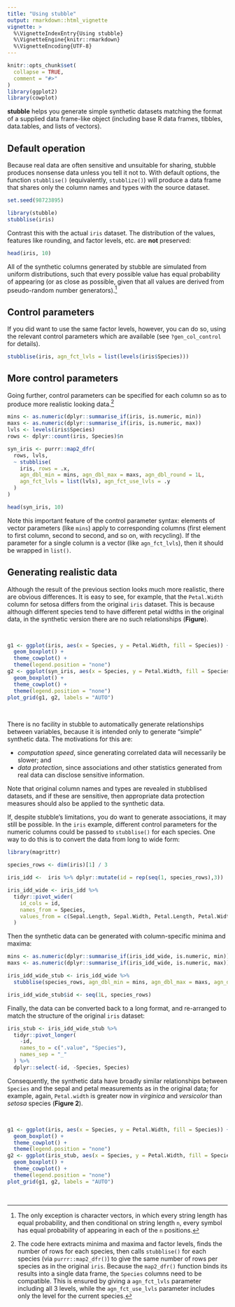 ```yaml
---
title: "Using stubble"
output: rmarkdown::html_vignette
vignette: >
  %\VignetteIndexEntry{Using stubble}
  %\VignetteEngine{knitr::rmarkdown}
  %\VignetteEncoding{UTF-8}
---
```


```r
knitr::opts_chunk$set(
  collapse = TRUE,
  comment = "#>"
)
library(ggplot2)
library(cowplot)
```

**stubble** helps you generate simple synthetic datasets matching the format of a supplied data frame-like object (including base R data frames, tibbles, data.tables, and lists of vectors). 

## Default operation

Because real data are often sensitive and unsuitable for sharing, stubble produces nonsense data unless you tell it not to. With default options, the function `stubblise()` (equivalently, `stubblize()`) will produce a data frame that shares only the column names and types with the source dataset.

``` r
set.seed(98723895)
```

```r
library(stubble)
stubblise(iris)
```

Contrast this with the actual `iris` dataset. The distribution of the values, features like rounding, and factor levels, etc. are **not** preserved:

```r
head(iris, 10)
```

All of the synthetic columns generated by stubble are simulated from uniform distributions, such that every possible value has equal probability of appearing (or as close as possible, given that all values are derived from pseudo-random number generators).[^1]

## Control parameters

If you did want to use the same factor levels, however, you can do so, using the relevant control parameters which are available (see `?gen_col_control` for details).

```r
stubblise(iris, agn_fct_lvls = list(levels(iris$Species)))
```

## More control parameters

Going further, control parameters can be specified for each column so as to produce more realistic looking data.[^2]

```r
mins <- as.numeric(dplyr::summarise_if(iris, is.numeric, min))
maxs <- as.numeric(dplyr::summarise_if(iris, is.numeric, max))
lvls <- levels(iris$Species)
rows <- dplyr::count(iris, Species)$n

syn_iris <- purrr::map2_dfr(
  rows, lvls,
  ~ stubblise(
    iris, rows = .x,
    agn_dbl_min = mins, agn_dbl_max = maxs, agn_dbl_round = 1L,
    agn_fct_lvls = list(lvls), agn_fct_use_lvls = .y
  )
)

head(syn_iris, 10)
```

Note this important feature of the control parameter syntax: elements of vector parameters (like `mins`) apply to corresponding columns (first element to first column, second to second, and so on, with recycling). If the parameter for a single column is a vector (like `agn_fct_lvls`), then it should be wrapped in `list()`.

## Generating realistic data

Although the result of the previous section looks much more realistic, there are obvious differences. It is easy to see, for example, that the `Petal.Width` column for setosa differs from the original `iris` dataset. This is because although different species tend to have different petal widths in the original data, in the synthetic version there are no such relationships (**Figure**). 

<br />

```r
g1 <- ggplot(iris, aes(x = Species, y = Petal.Width, fill = Species)) + 
  geom_boxplot() +
  theme_cowplot() +
  theme(legend.position = "none")
g2 <- ggplot(syn_iris, aes(x = Species, y = Petal.Width, fill = Species)) + 
  geom_boxplot() +
  theme_cowplot() +
  theme(legend.position = "none")
plot_grid(g1, g2, labels = "AUTO")
```

<br />

There is no facility in stubble to automatically generate relationships between variables, because it is intended only to generate "simple" synthetic data. The motivations for this are:

- *computation speed*, since generating correlated data will necessarily be slower; and
- *data protection*, since associations and other statistics generated from real data can disclose sensitive information.

Note that original column names and types are revealed in stubblised datasets, and if these are sensitive, then appropriate data protection measures should also be applied to the synthetic data.

If, despite stubble's limitations, you do want to generate associations, it may still be possible. In the `iris` example, different control parameters for the numeric columns could be passed to `stubblise()` for each species. One way to do this is to convert the data from long to wide form:

```r
library(magrittr)

species_rows <- dim(iris)[1] / 3

iris_idd <-  iris %>% dplyr::mutate(id = rep(seq(1, species_rows),3))

iris_idd_wide <- iris_idd %>% 
  tidyr::pivot_wider(
    id_cols = id,  
    names_from = Species, 
    values_from = c(Sepal.Length, Sepal.Width, Petal.Length, Petal.Width)
  )
```

Then the synthetic data can be generated with column-specific minima and maxima:

```r
mins <- as.numeric(dplyr::summarise_if(iris_idd_wide, is.numeric, min))
maxs <- as.numeric(dplyr::summarise_if(iris_idd_wide, is.numeric, max))

iris_idd_wide_stub <- iris_idd_wide %>% 
  stubblise(species_rows, agn_dbl_min = mins, agn_dbl_max = maxs, agn_dbl_round = 1L)

iris_idd_wide_stub$id <- seq(1L, species_rows)
```

Finally, the data can be converted back to a long format, and re-arranged to match the structure of the original `iris` dataset:

```r
iris_stub <- iris_idd_wide_stub %>% 
  tidyr::pivot_longer(
    -id,
    names_to = c(".value", "Species"), 
    names_sep = "_"
  ) %>%
  dplyr::select(-id, -Species, Species)
```

Consequently, the synthetic data have broadly similar relationships between `Species` and the sepal and petal measurements as in the original data; for example, again, `Petal.width` is greater now in *virginica* and *versicolor* than *setosa* species (**Figure 2**). 

<br />

```r
g1 <- ggplot(iris, aes(x = Species, y = Petal.Width, fill = Species)) + 
  geom_boxplot() +
  theme_cowplot() +
  theme(legend.position = "none")
g2 <- ggplot(iris_stub, aes(x = Species, y = Petal.Width, fill = Species)) + 
  geom_boxplot() +
  theme_cowplot() +
  theme(legend.position = "none")
plot_grid(g1, g2, labels = "AUTO")
```

<br />


[^1]: The only exception is character vectors, in which every string length has equal probability, and then conditional on string length `n`, every symbol has equal probability of appearing in each of the `n` positions.

[^2]: The code here extracts minima and maxima and factor levels, finds the number of rows for each species, then calls `stubblise()` for each species (via `purrr::map2_dfr()`) to give the same number of rows per species as in the original `iris`. Because the `map2_dfr()` function binds its results into a single data frame, the `Species` columns need to be compatible. This is ensured by giving a `agn_fct_lvls` parameter including all 3 levels, while the `agn_fct_use_lvls` parameter includes only the level for the current species.
